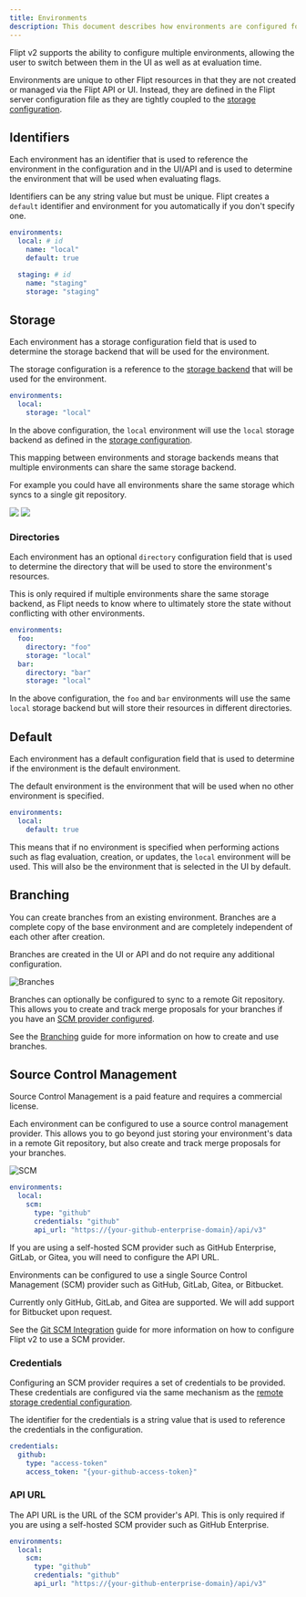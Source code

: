 ```yaml
---
title: Environments
description: This document describes how environments are configured for Flipt v2.
---
```


Flipt v2 supports the ability to configure multiple environments, allowing the user to switch between them in the UI as well as at evaluation time.

Environments are unique to other Flipt resources in that they are not created or managed via the Flipt API or UI. Instead, they are defined in the Flipt server configuration file as they are tightly coupled to the [storage configuration](/v2/configuration/storage).

## Identifiers

Each environment has an identifier that is used to reference the environment in the configuration and in the UI/API and is used to determine the environment that will be used when evaluating flags.

Identifiers can be any string value but must be unique. Flipt creates a `default` identifier and environment for you automatically if you don't specify one.

```yaml
environments:
  local: # id
    name: "local"
    default: true

  staging: # id
    name: "staging"
    storage: "staging"
```

## Storage

Each environment has a storage configuration field that is used to determine the storage backend that will be used for the environment.

The storage configuration is a reference to the [storage backend](/v2/configuration/storage) that will be used for the environment.

```yaml
environments:
  local:
    storage: "local"
```

In the above configuration, the `local` environment will use the `local` storage backend as defined in the [storage configuration](/v2/configuration/storage).

<Tip>
This mapping between environments and storage backends means that multiple environments can share the same storage backend.

For example you could have all environments share the same storage which syncs to a single git repository.

</Tip>

<img
  className="block dark:hidden"
  src="/v2/images/configuration/environments/storage-light.svg"
/>
<img
  className="hidden dark:block"
  src="/v2/images/configuration/environments/storage-dark.svg"
/>

### Directories

Each environment has an optional `directory` configuration field that is used to determine the directory that will be used to store the environment's resources.

This is only required if multiple environments share the same storage backend, as Flipt needs to know where to ultimately store the state without conflicting with other environments.

```yaml
environments:
  foo:
    directory: "foo"
    storage: "local"
  bar:
    directory: "bar"
    storage: "local"
```

In the above configuration, the `foo` and `bar` environments will use the same `local` storage backend but will store their resources in different directories.

## Default

Each environment has a default configuration field that is used to determine if the environment is the default environment.

The default environment is the environment that will be used when no other environment is specified.

```yaml
environments:
  local:
    default: true
```

This means that if no environment is specified when performing actions such as flag evaluation, creation, or updates, the `local` environment will be used. This will also be the environment that is selected in the UI by default.

## Branching

You can create branches from an existing environment. Branches are a complete copy of the base environment and are completely independent of each other after creation.

Branches are created in the UI or API and do not require any additional configuration.

![Branches](/v2/images/configuration/environments/branch.png)

Branches can optionally be configured to sync to a remote Git repository. This allows you to create and track merge proposals for your branches if you have an [SCM provider configured](#source-control-management).

See the [Branching](/v2/guides/user/environments/branches) guide for more information on how to create and use branches.

## Source Control Management

<Note>
  Source Control Management is a paid feature and requires a commercial license.
</Note>

Each environment can be configured to use a source control management provider. This allows you to go beyond just storing your environment's data in a remote Git repository, but also create and track merge proposals for your branches.

![SCM](/v2/images/configuration/environments/merge_proposals.png)

```yaml
environments:
  local:
    scm:
      type: "github"
      credentials: "github"
      api_url: "https://{your-github-enterprise-domain}/api/v3"
```

<Tip>
  If you are using a self-hosted SCM provider such as GitHub Enterprise, GitLab,
  or Gitea, you will need to configure the API URL.
</Tip>

Environments can be configured to use a single Source Control Management (SCM) provider such as GitHub, GitLab, Gitea, or Bitbucket.

<Info>
  Currently only GitHub, GitLab, and Gitea are supported. We will add support
  for Bitbucket upon request.
</Info>

See the [Git SCM Integration](/v2/guides/operations/environments/git-scm) guide for more information on how to configure Flipt v2 to use a SCM provider.

### Credentials

Configuring an SCM provider requires a set of credentials to be provided. These credentials are configured via the same mechanism as the [remote storage credential configuration](/v2/configuration/storage#credentials).

The identifier for the credentials is a string value that is used to reference the credentials in the configuration.

```yaml
credentials:
  github:
    type: "access-token"
    access_token: "{your-github-access-token}"
```

### API URL

The API URL is the URL of the SCM provider's API. This is only required if you are using a self-hosted SCM provider such as GitHub Enterprise.

```yaml
environments:
  local:
    scm:
      type: "github"
      credentials: "github"
      api_url: "https://{your-github-enterprise-domain}/api/v3"
```
